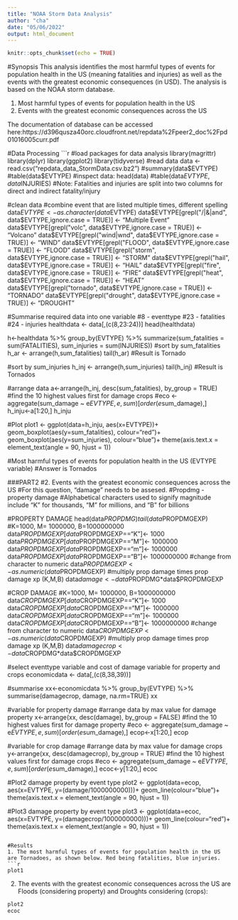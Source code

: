 ```yaml
---
title: "NOAA Storm Data Analysis"
author: "cha"
date: "05/06/2022"
output: html_document
---
```


```r
knitr::opts_chunk$set(echo = TRUE)
```

#Synopsis
This analysis identifies the most harmful types of events for population health in the US (meaning fatalities and injuries)
 as well as the events with the greatest economic consequences (in USD). The analysis is based on the NOAA storm database. 

1. Most harmful types of events for population health in the US 
2. Events with the greatest economic consequences across the US

The documentation of database can be accessed here:https://d396qusza40orc.cloudfront.net/repdata%2Fpeer2_doc%2Fpd01016005curr.pdf

#Data Processing
    ```r
#load packages for data analysis
library(magrittr)
library(dplyr)
library(ggplot2)
library(tidyverse)
#read data
data <- read.csv("repdata_data_StormData.csv.bz2")
#summary(data$EVTYPE)
#table(data$EVTYPE)
#inspect data:
head(data)
#table(data$EVTYPE,data$INJURIES)
#Note: Fatalities and injuries are split into two columns for direct and indirect fatality/injury

#clean data
#combine event that are listed multiple times, different spelling
data$EVTYPE <- as.character(data$EVTYPE)
data$EVTYPE[grepl("/|&|and", data$EVTYPE,ignore.case = TRUE)] <- "Multiple Event"
data$EVTYPE[grepl("volc", data$EVTYPE,ignore.case = TRUE)] <- "Volcano"
data$EVTYPE[grepl("wind|wnd", data$EVTYPE,ignore.case = TRUE)] <- "WIND"
data$EVTYPE[grepl("FLOOD", data$EVTYPE,ignore.case = TRUE)] <- "FLOOD"
data$EVTYPE[grepl("storm", data$EVTYPE,ignore.case = TRUE)] <- "STORM"
data$EVTYPE[grepl("hail", data$EVTYPE,ignore.case = TRUE)] <- "HAIL"
data$EVTYPE[grepl("fire", data$EVTYPE,ignore.case = TRUE)] <- "FIRE"
data$EVTYPE[grepl("heat", data$EVTYPE,ignore.case = TRUE)] <- "HEAT"
data$EVTYPE[grepl("tornado", data$EVTYPE,ignore.case = TRUE)] <- "TORNADO"
data$EVTYPE[grepl("drought", data$EVTYPE,ignore.case = TRUE)] <- "DROUGHT"


#Summarise required data into one variable
#8 - eventtype
#23 - fatalities
#24 - injuries
healthdata <- data[,(c(8,23:24))]
head(healthdata)

h<-healthdata %>% 
  group_by(EVTYPE) %>%
  summarize(sum_fatalities = sum(FATALITIES), 
            sum_injuries = sum(INJURIES))
#sort by sum_fatalities 
h_ar <- arrange(h,sum_fatalities)
tail(h_ar)
#Result is Tornado

#sort by sum_injuries 
h_inj <- arrange(h,sum_injuries)
tail(h_inj)
#Result is Tornados 

#arrange data
a<-arrange(h_inj, desc(sum_fatalities), by_group = TRUE)
#find the 10 highest values first for damage crops
#eco <- aggregate(sum_damage ~ e$EVTYPE, e, sum) [order(e$sum_damage),]
h_inju<-a[1:20,]
h_inju

#Plot
plot1 <- ggplot(data=h_inju, aes(x=EVTYPE))+
  geom_boxplot(aes(y=sum_fatalities), colour="red")+
  geom_boxplot(aes(y=sum_injuries), colour="blue")+
  theme(axis.text.x = element_text(angle = 90, hjust = 1))


#Most harmful types of events for population health in the US (EVTYPE variable)
#Answer is Tornados 

###PART2
#2. Events with the greatest economic consequences across the US
#For this question, "damage" needs to be assesed. 
#Propdmg - property damage 
#Alphabetical characters used to signify magnitude include “K” for thousands, “M” for millions, and “B” for billions

#PROPERTY DAMAGE
head(data$PROPDMG)
tail(data$PROPDMGEXP)
#K=1000, M= 1000000, B=1000000000
data$PROPDMGEXP[data$PROPDMGEXP=="K"]<- 1000
data$PROPDMGEXP[data$PROPDMGEXP=="M"]<- 1000000
data$PROPDMGEXP[data$PROPDMGEXP=="m"]<- 1000000
data$PROPDMGEXP[data$PROPDMGEXP=="B"]<- 1000000000
#change from character to numeric
data$PROPDMGEXP <- as.numeric(data$PROPDMGEXP)
#multiply prop damage times prop damage xp (K,M,B)
data$damage<-data$PROPDMG*data$PROPDMGEXP

#CROP DAMAGE
#K=1000, M= 1000000, B=1000000000
data$CROPDMGEXP[data$CROPDMGEXP=="K"]<- 1000
data$CROPDMGEXP[data$CROPDMGEXP=="M"]<- 1000000
data$CROPDMGEXP[data$CROPDMGEXP=="m"]<- 1000000
data$CROPDMGEXP[data$CROPDMGEXP=="B"]<- 1000000000
#change from character to numeric
data$CROPDMGEXP <- as.numeric(data$CROPDMGEXP)
#multiply prop damage times prop damage xp (K,M,B)
data$damagecrop<-data$CROPDMG*data$CROPDMGEXP

#select eventtype variable and cost of damage variable for property and crops 
economicdata <- data[,(c(8,38,39))]

#summarise 
xx<-economicdata %>% 
 group_by(EVTYPE) %>%  
  summarise(damagecrop, damage, na.rm=TRUE)
xx

#variable for property damage
#arrange data by max value for damage property 
x<-arrange(xx, desc(damage), by_group = FALSE)
#find the 10 highest values first for damage property
#eco <- aggregate(sum_damage ~ e$EVTYPE, e, sum) [order(e$sum_damage),]
ecop<-x[1:20,]
ecop

#variable for crop damage
#arrange data by max value for damage crops
y<-arrange(xx, desc(damagecrop), by_group = TRUE)
#find the 10 highest values first for damage crops
#eco <- aggregate(sum_damage ~ e$EVTYPE, e, sum) [order(e$sum_damage),]
ecoc<-y[1:20,]
ecoc

#Plot2 damage property by event type 
plot2 <- ggplot(data=ecop, aes(x=EVTYPE, y=(damage/1000000000)))+
  geom_line(colour="blue")+
  theme(axis.text.x = element_text(angle = 90, hjust = 1))

#Plot3 damage property by event type 
plot3 <- ggplot(data=ecoc, aes(x=EVTYPE, y=(damagecrop/1000000000)))+
  geom_line(colour="red")+
  theme(axis.text.x = element_text(angle = 90, hjust = 1))

```

#Results
1. The most harmful types of events for population health in the US are Tornadoes, as shown below. Red being fatalities, blue injuries.
```r
plot1
```


2. The events with the greatest economic consequences across the US are Floods (considering property) and Droughts considering (crops):
```r
plot2
ecoc
```

